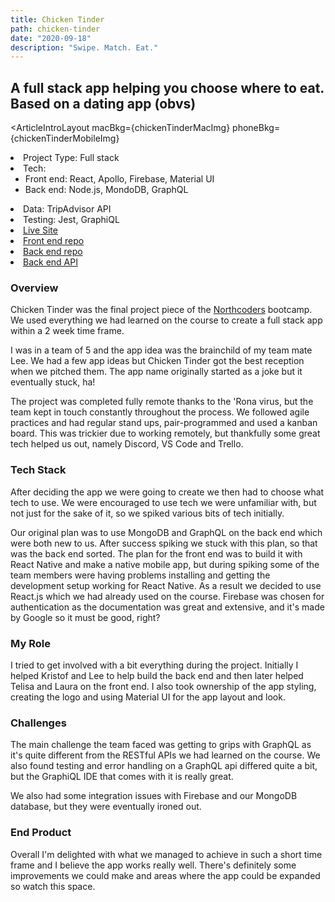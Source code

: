 ```yaml
---
title: Chicken Tinder
path: chicken-tinder
date: "2020-09-18"
description: "Swipe. Match. Eat."
---
```



## A full stack app helping you choose where to eat. Based on a dating app (obvs)

<ArticleIntroLayout
  macBkg={chickenTinderMacImg}
  phoneBkg={chickenTinderMobileImg}
>
  <ListContainer>
    <li>
      <span>Project Type:</span> Full stack
    </li>
    <li>
      <span>Tech:</span>
      <ul>
        <li>
          <span>Front end:</span> React, Apollo, Firebase, Material UI
        </li>
        <li>
          <span>Back end:</span> Node.js, MondoDB, GraphQL
        </li>
      </ul>
    </li>
    <li>
      <span>Data:</span> TripAdvisor API
    </li>
    <li>
      <span>Testing:</span> Jest, GraphiQL
    </li>
  </ListContainer>
  <ListContainer>
    <li>
      <a href="https://chicken-tinder-nc.netlify.app/">
        <MdDevices />
        Live Site
      </a>
    </li>
    <li>
      <a href="https://github.com/jordantai/ChickenTinderFrontend">
        <SiGithub />
        Front end repo
      </a>
    </li>
    <li>
      <a href="https://github.com/jordantai/ChickenTinderBackend">
        <SiGithub />
        Back end repo
      </a>
    </li>
    <li>
      <a href="https://chicken-tinder-backend.herokuapp.com/">Back end API</a>
    </li>
  </ListContainer>
</ArticleIntroLayout>

### **Overview**

Chicken Tinder was the final project piece of the [Northcoders](https://northcoders.com) bootcamp. We used everything we had learned on the course to create a full stack app within a 2 week time frame.

I was in a team of 5 and the app idea was the brainchild of my team mate Lee. We had a few app ideas but Chicken Tinder got the best reception when we pitched them. The app name originally started as a joke but it eventually stuck, ha!

The project was completed fully remote thanks to the 'Rona virus, but the team kept in touch constantly throughout the process. We followed agile practices and had regular stand ups, pair-programmed and used a kanban board. This was trickier due to working remotely, but thankfully some great tech helped us out, namely Discord, VS Code and Trello.

### **Tech Stack**

After deciding the app we were going to create we then had to choose what tech to use. We were encouraged to use tech we were unfamiliar with, but not just for the sake of it, so we spiked various bits of tech initially.

Our original plan was to use MongoDB and GraphQL on the back end which were both new to us. After success spiking we stuck with this plan, so that was the back end sorted. The plan for the front end was to build it with React Native and make a native mobile app, but during spiking some of the team members were having problems installing and getting the development setup working for React Native. As a result we decided to use React.js which we had already used on the course. Firebase was chosen for authentication as the documentation was great and extensive, and it's made by Google so it must be good, right?

### **My Role**

I tried to get involved with a bit everything during the project. Initially I helped Kristof and Lee to help build the back end and then later helped Telisa and Laura on the front end. I also took ownership of the app styling, creating the logo and using Material UI for the app layout and look.

### **Challenges**

The main challenge the team faced was getting to grips with GraphQL as it's quite different from the RESTful APIs we had learned on the course. We also found testing and error handling on a GraphQL api differed quite a bit, but the GraphiQL IDE that comes with it is really great.

We also had some integration issues with Firebase and our MongoDB database, but they were eventually ironed out.

### **End Product**

Overall I'm delighted with what we managed to achieve in such a short time frame and I believe the app works really well. There's definitely some improvements we could make and areas where the app could be expanded so watch this space.
